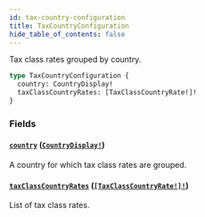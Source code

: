 ```yaml
---
id: tax-country-configuration
title: TaxCountryConfiguration
hide_table_of_contents: false
---
```


Tax class rates grouped by country.

```graphql
type TaxCountryConfiguration {
  country: CountryDisplay!
  taxClassCountryRates: [TaxClassCountryRate!]!
}
```

### Fields

#### [`country`](#) ([`CountryDisplay!`](../../../developer/api-reference/objects/country-display))

A country for which tax class rates are grouped.

#### [`taxClassCountryRates`](#) ([`[TaxClassCountryRate!]!`](../../../developer/api-reference/objects/tax-class-country-rate))

List of tax class rates.
